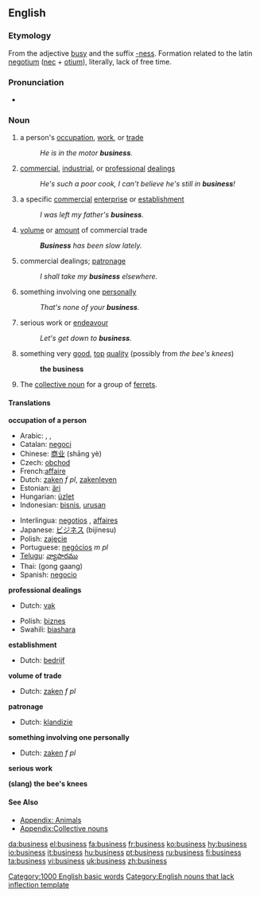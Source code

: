 ==English==

{{rank|lost|human|kept|382|business|mean|manner|following}}

=== Etymology ===
{{wikipedia}}
From the adjective [[busy]] and the suffix [[-ness]]. Formation related to the latin [[negotium]] ([[nec]] + [[otium]]), literally, lack of free time.

===Pronunciation===
*{{audio|en-us-business.ogg|Audio (US)}}

=== Noun ===
{{en-noun|es|-}}
# {{countable}} a person's [[occupation]], [[work]], or [[trade]]
#: ''He is in the motor '''business'''.''
# {{uncountable}} [[commercial]], [[industrial]], or [[professional]] [[dealings]]
#: ''He's such a poor cook, I can't believe he's still in '''business'''!''
# {{countable}} {{cattag|business}} a specific [[commercial]] [[enterprise]] or [[establishment]]
#: ''I was left my father's '''business'''.''
# {{uncountable}} [[volume]] or [[amount]] of commercial trade
#: '''''Business''' has been slow lately.''
# {{uncountable}} commercial dealings; [[patronage]]
#: ''I shall take my '''business''' elsewhere.''
# {{uncountable}} something involving one [[personally]]
#: ''That's none of your '''business'''.''
# {{uncountable}} serious work or [[endeavour]]
#: ''Let's get down to '''business'''.''
# {{uncountable}} {{cattag|slang|UK}} something very [[good]], [[top]] [[quality]] (possibly from ''the bee's knees'')
#: '''the business''' 
#{{countable}} The [[collective noun]] for a group of [[ferrets]].

==== Translations ====
'''occupation of a person'''
{{top}}
*Arabic: {{ARchar|[[عمل]]}} {{IPAchar|(ʕámal)}}, {{ARchar|[[تجارة]]}} {{IPAchar|(tajára)}}, {{ARchar|[[مشروع]]}} {{IPAchar|(mašrúʕ)}}
*Catalan: [[negoci]] {{m}}
*Chinese: [[商业]] (shāng yè)
*Czech: [[obchod]]
*French:[[affaire]]
*Dutch: [[zaken]] ''f pl'', [[zakenleven]] {{n}}
*Estonian: [[äri]]
*Hungarian: [[üzlet]]
*Indonesian: [[bisnis]], [[urus|urusan]]
{{mid}}
*Interlingua: [[negotios]] {{p}}, [[affaires]] {{p}}
*Japanese: [[ビジネス]] (bijinesu)
*Polish: [[zajęcie]] {{n}}
*Portuguese: [[negócios]] ''m pl''
*[[Telugu]]: [[వ్యాపారము]]
*Thai: {{THchar|[[กงกาง]]}} (gong gaang)
*Spanish: [[negocio]] {{m}}
{{bottom}}

'''professional dealings'''
{{top}}
*Dutch: [[vak]] {{n}}
{{mid}}
*Polish: [[biznes]] {{m}}
*Swahili: [[biashara]]
{{bottom}}

'''establishment'''
{{top}}
*Dutch: [[bedrijf]] {{n}}
{{mid}}
{{bottom}}

'''volume of trade'''
{{top}}
*Dutch: [[zaken]] ''f pl''
{{mid}}
{{bottom}}

'''patronage'''
{{top}}
*Dutch: [[klandizie]] {{f}}
{{mid}}
{{bottom}}

'''something involving one personally'''
{{top}}
*Dutch: [[zaken]] ''f pl''
{{mid}}
{{bottom}}

'''serious work'''
{{top}}
{{mid}}
{{bottom}}

'''(slang) the bee's knees'''
{{top}}
{{mid}}
{{bottom}}

====See Also====
*[[Appendix: Animals]]
*[[Appendix:Collective nouns]]
[[Category:1000 English basic words]]
[[Category:English nouns that lack inflection template]]

[[da:business]]
[[el:business]]
[[fa:business]]
[[fr:business]]
[[ko:business]]
[[hy:business]]
[[io:business]]
[[it:business]]
[[hu:business]]
[[pt:business]]
[[ru:business]]
[[fi:business]]
[[ta:business]]
[[vi:business]]
[[uk:business]]
[[zh:business]]
